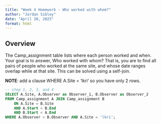 ```yaml
---
title: "Week 4 Homework - Who worked with whom?"
author: "Jordan Sibley" 
date: "April 30, 2025"
format: html
---
```


## Overview 

The Camp_assignment table lists where each person worked and when. Your goal is to answer, Who worked with whom? That is, you are to find all pairs of people who worked at the same site, and whose date ranges overlap while at that site. This can be solved using a self-join.

**NOTE**: add a clause WHERE A.Site = 'lkri' so you have only 2 rows.


```sql
-- step 1, 2, 3, and 4
SELECT A.Site, A.Observer as Observer_1, B.Observer as Observer_2
FROM Camp_assignment A JOIN Camp_assignment B
    ON A.Site = B.Site
    AND A.Start < B.End
    AND B.Start < A.End
WHERE A.Observer < B.Observer AND A.Site = 'lkri';
```